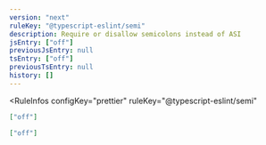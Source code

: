 ```yaml
---
version: "next"
ruleKey: "@typescript-eslint/semi"
description: Require or disallow semicolons instead of ASI
jsEntry: ["off"]
previousJsEntry: null
tsEntry: ["off"]
previousTsEntry: null
history: []
---
```


<RuleInfos 
  configKey="prettier" 
  ruleKey="@typescript-eslint/semi" 
>

```json
["off"]
```

```json
["off"]
```

</RuleInfos>
